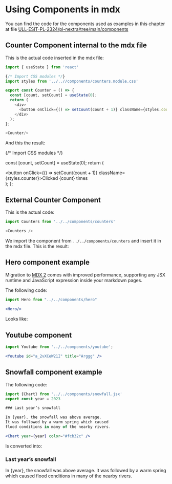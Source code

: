 
# Using Components in mdx

You can find the code for the components used as examples in this chapter at file [ULL-ESIT-PL-2324/pl-nextra/tree/main/components](https://github.com/ULL-ESIT-PL-2324/pl-nextra/tree/main/components)

## Counter Component internal to the mdx file

This is the actual code inserted in the mdx file:

```js
import { useState } from 'react'

{/* Import CSS modules */}
import styles from '../..//components/counters.module.css'

export const Counter = () => {
  const [count, setCount] = useState(0);
  return (
    <div>
      <button onClick={() => setCount(count + 1)} className={styles.counter}>Clicked {count} times</button>
    </div>
  );
};

<Counter/>
```

And this the result:


{/* Import CSS modules */}

  const [count, setCount] = useState(0);
  return (
    <div>
      <button onClick={() => setCount(count + 1)} className={styles.counter}>Clicked {count} times</button>
    </div>
  );
};

<Counter/>

## External Counter Component

This is the actual code:

```js
import Counters from '../../components/counters'

<Counters />
```

We import the component from `../../components/counters` and insert it in the mdx file.
This is the result:

<Callout>

<Counters />
</Callout>

## Hero component example

Migration to [MDX 2](https://mdxjs.com/blog/v2) comes with improved performance, supporting any JSX runtime and JavaScript expression inside your markdown pages.

The following code:

```jsx
import Hero from "../../components/hero"
 
<Hero/>
```

Looks like:

<Callout>
 
<Hero/>

</Callout>

## Youtube component

```jsx
import Youtube from '../../components/youtube';

<Youtube id="a_2vXCeW21I" title="Arggg" />
```


<Youtube id="a_2vXCeW21I" title="Arggg" />

## Snowfall component example

The following code:

```jsx
import {Chart} from '../../components/snowfall.jsx'
export const year = 2023

### Last year’s snowfall

In {year}, the snowfall was above average.
It was followed by a warm spring which caused
flood conditions in many of the nearby rivers.

<Chart year={year} color="#fcb32c" />
```

Is converted into:


### Last year’s snowfall

In {year}, the snowfall was above average.
It was followed by a warm spring which caused
flood conditions in many of the nearby rivers.

<Chart year={year} color="#fcb32c" />
